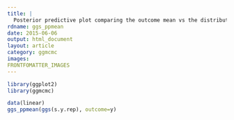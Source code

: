 ---
title: |
  Posterior predictive plot comparing the outcome mean vs the distribution of the predicted posterior means.
rdname: ggs_ppmean
date: 2015-06-06
output: html_document
layout: article
category: ggmcmc
images:
FRONTFOMATTER_IMAGES
---

```{r, echo = FALSE, message = FALSE}
library(ggplot2)
library(ggmcmc)
```

```{r ggs_ppmean, cache = TRUE}

data(linear)
ggs_ppmean(ggs(s.y.rep), outcome=y)



```